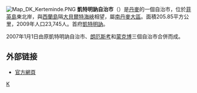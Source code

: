 {{unreferenced|time=2009-12-23T05:56:44+00:00}}
[[File:Map_DK_Kerteminde.PNG|right]]
'''凱特明訥自治市'''（{{lang-da|Kerteminde Kommune}}）是[[丹麥|丹麥]]的一個自治市，位於[[菲英島|菲英島]]東北岸，與[[西蘭島|西蘭島]]隔[[大貝爾特海峽|大貝爾特海峽]]相望，屬[[南丹麥大區|南丹麥大區]]。面積205.85平方公里，2009年人口23,745人。首府[[凱特明訥|凱特明訥]]。

2007年1月1日由原凱特明訥自治市、[[朗厄斯考自治市|朗厄斯考]]和[[蒙克博自治市|蒙克博]]三個自治市合併而成。

==外部链接==
* [http://www.kerteminde.dk/ 官方網頁]{{Wayback|url=http://www.kerteminde.dk/ |date=20090831102341 }}
{{丹麥自治市}}
[[Category:丹麥市鎮|K]]
